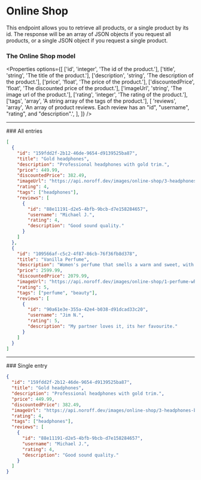 
# Online Shop

This endpoint allows you to retrieve all products, or a single product by its id. The response will be an array of JSON objects if you request all products, or a single JSON object if you request a single product.

### The Online Shop model

<Properties
  options={[
    ['id', 'integer', 'The id of the product.'],
    ['title', 'string', 'The title of the product.'],
    ['description', 'string', 'The description of the product.'],
    ['price', 'float', 'The price of the product.'],
    ['discountedPrice', 'float', 'The discounted price of the product.'],
    ['imageUrl', 'string', 'The image url of the product.'],
    ['rating', 'integer', 'The rating of the product.'],
    ['tags', 'array', 'A string array of the tags of the product.'],
    [
      'reviews',
      'array',
      'An array of product reviews. Each review has an "id", "username", "rating", and "description".',
    ],
  ]}
/>

<Hr />
### All entries

<EndpointDetails path="/online-shop" />

```json filename="Response"
[
  {
    "id": "159fdd2f-2b12-46de-9654-d9139525ba87",
    "title": "Gold headphones",
    "description": "Professional headphones with gold trim.",
    "price": 449.99,
    "discountedPrice": 382.49,
    "imageUrl": "https://api.noroff.dev/images/online-shop/3-headphones-beats.jpg",
    "rating": 4,
    "tags": ["headphones"],
    "reviews": [
      {
        "id": "88e11191-d2e5-4bfb-9bcb-d7e158284657",
        "username": "Michael J.",
        "rating": 4,
        "description": "Good sound quality."
      }
    ]
  },
  {
    "id": "109566af-c5c2-4f87-86cb-76f36fb8d378",
    "title": "Vanilla Perfume",
    "description": "Women's perfume that smells a warm and sweet, with nuances of wood and jasmine.",
    "price": 2599.99,
    "discountedPrice": 2079.99,
    "imageUrl": "https://api.noroff.dev/images/online-shop/1-perfume-white.jpg",
    "rating": 5,
    "tags": ["perfume", "beauty"],
    "reviews": [
      {
        "id": "90a61e3e-355a-42e4-b038-d91dcad33c20",
        "username": "Jim N.",
        "rating": 5,
        "description": "My partner loves it, its her favourite."
      }
    ]
  }
]
```

<Hr />
### Single entry

<EndpointDetails path="/online-shop/<id>" />

```json filename="Response"
{
  "id": "159fdd2f-2b12-46de-9654-d9139525ba87",
  "title": "Gold headphones",
  "description": "Professional headphones with gold trim.",
  "price": 449.99,
  "discountedPrice": 382.49,
  "imageUrl": "https://api.noroff.dev/images/online-shop/3-headphones-beats.jpg",
  "rating": 4,
  "tags": ["headphones"],
  "reviews": [
    {
      "id": "88e11191-d2e5-4bfb-9bcb-d7e158284657",
      "username": "Michael J.",
      "rating": 4,
      "description": "Good sound quality."
    }
  ]
}
```
